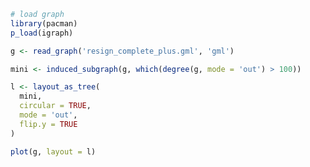 ```r
# load graph
library(pacman)
p_load(igraph)
```


```r
g <- read_graph('resign_complete_plus.gml', 'gml')
```

```r
mini <- induced_subgraph(g, which(degree(g, mode = 'out') > 100))

l <- layout_as_tree(
  mini,
  circular = TRUE,
  mode = 'out',
  flip.y = TRUE
)

plot(g, layout = l)
```

